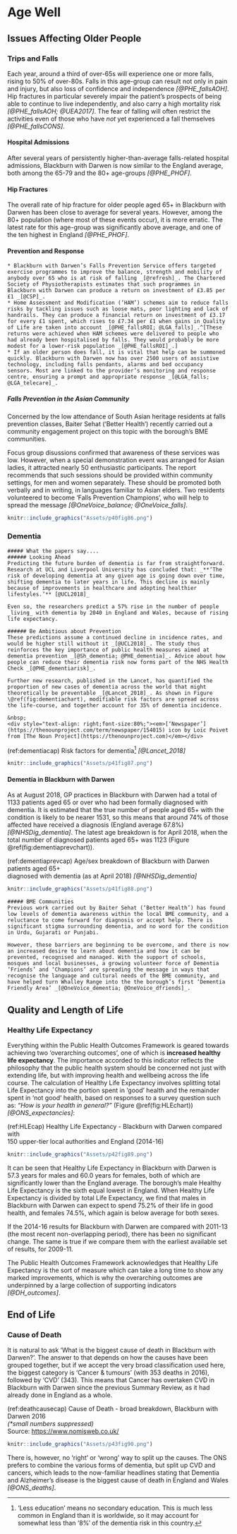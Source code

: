 # Age Well
## Issues Affecting Older People
### Trips and Falls
Each year, around a third of over-65s will experience one or more falls, rising to 50% of over-80s. Falls in this age-group can result not only in pain and injury, but also loss of confidence and independence _[@PHE_fallsAOH]_. Hip fractures in particular severely impair the patient’s prospects of being able to continue to live independently, and also carry a high mortality risk _[@PHE_fallsAOH; @UEA2017]_. The fear of falling will often restrict the activities even of those who have _not_ yet experienced a fall themselves _[@PHE_fallsCONS]_.

#### Hospital Admissions
After several years of persistently higher-than-average falls-related hospital admissions, Blackburn with Darwen is now similar to the England average, both among the 65-79 and the 80+ age-groups _[@PHE_PHOF]_.

#### Hip Fractures
The overall rate of hip fracture for older people aged 65+ in Blackburn with Darwen has been close to average for several years. However, among the 80+ population (where most of these events occur), it is more erratic. The latest rate for this age-group was significantly above average, and one of the ten highest in England _[@PHE_PHOF]_.

#### Prevention and Response
```block2
* Blackburn with Darwen’s Falls Prevention Service offers targeted exercise programmes to improve the balance, strength and mobility of anybody over 65 who is at risk of falling _[@refresh]_. The Chartered Society of Physiotherapists estimates that such programmes in Blackburn with Darwen can produce a return on investment of £3.85 per £1 _[@CSP]_. 
* Home Assessment and Modification (‘HAM’) schemes aim to reduce falls risks by tackling issues such as loose mats, poor lighting and lack of handrails. They can produce a financial return on investment of £3.17 for every £1 spent, which rises to £7.34 per £1 when gains in Quality of Life are taken into account _[@PHE_fallsROI; @LGA_falls]_.^[These returns were achieved when HAM schemes were delivered to people who had already been hospitalised by falls. They would probably be more modest for a lower-risk population _[@PHE_fallsROI]_.]
* If an older person does fall, it is vital that help can be summoned quickly. Blackburn with Darwen now has over 2500 users of assistive technology, including falls pendants, alarms and bed occupancy sensors. Most are linked to the provider’s monitoring and response centre, ensuring a prompt and appropriate response _[@LGA_falls; @LGA_telecare]_.
```

##### Falls Prevention in the Asian Community
Concerned by the low attendance of South Asian heritage residents at falls prevention classes, Baiter Sehat (‘Better Health’) recently carried out a community engagement project on this topic with the borough’s BME communities.

Focus group disussions confirmed that awareness of these services was low. However, when a special demonstration event was arranged for Asian ladies, it attracted nearly 50 enthusiastic participants. The report recommends that such sessions should be provided within community settings, for men and women separately. These should be promoted both verbally and in writing, in languages familiar to Asian elders. Two residents volunteered to become ‘Falls Prevention Champions’, who will help to spread the message _[@OneVoice_balance; @OneVoice_falls]_.

```r
knitr::include_graphics("Assets/p40fig86.png")
```

### Dementia
```block2
##### What the papers say....
###### Looking Ahead
Predicting the future burden of dementia is far from straightforward. Research at UCL and Liverpool University has concluded that: _**‘The risk of developing dementia at any given age is going down over time, shifting dementia to later years in life. This decline is mainly because of improvements in healthcare and adopting healthier lifestyles.’** [@UCL2018]_ 

Even so, the researchers predict a 57% rise in the number of people _living_ with dementia by 2040 in England and Wales, because of rising life expectancy.

###### Be Ambitious about Prevention 
These predictions assume a continued decline in incidence rates, and would be higher still without it _[@UCL2018]_. The study thus reinforces the key importance of public health measures aimed at dementia prevention _[@Sh_dementia; @PHE_dementia]_. Advice about how people can reduce their dementia risk now forms part of the NHS Health Check _[@PHE_dementiarisk]_.

Further new research, published in the Lancet, has quantified the proportion of new cases of dementia across the world that might theoretically be preventable _[@Lancet_2018]_. As shown in Figure \@ref(fig:dementiachart), modifiable risk factors are spread across the life-course, and together account for 35% of dementia incidence.

&nbsp;
<div style="text-align: right;font-size:80%;"><em>[‘Newspaper’](https://thenounproject.com/term/newspaper/154015) icon by Loïc Poivet from [The Noun Project](https://thenounproject.com)</em></div>
```

(ref:dementiacap) Risk factors for dementia^[‘Less education’ means no secondary education. This is much less common in England than it is worldwide, so it may account for somewhat less than ‘8%’ of the dementia risk in this country.] <em>[@Lancet_2018]</em>

```r
knitr::include_graphics("Assets/p41fig87.png")
```

#### Dementia in Blackburn with Darwen
As at August 2018, GP practices in Blackburn with Darwen had a total of 1133 patients aged 65 or over who had been formally diagnosed with dementia. It is estimated that the true number of people aged 65+ with the condition is likely to be nearer 1531, so this means that around 74% of those affected have received a diagnosis (England average 67.8%) _[@NHSDig_dementia]_. The latest age breakdown is for April 2018, when the total number of diagnosed patients aged 65+ was 1123 (Figure \@ref(fig:dementiaprevchart)).

(ref:dementiaprevcap) Age/sex breakdown of Blackburn with Darwen patients aged 65+<br/>diagnosed with dementia (as at April 2018) <em>[@NHSDig_dementia]</em>

```r
knitr::include_graphics("Assets/p41fig88.png")
```

```block2
##### BME Communities
Previous work carried out by Baiter Sehat (‘Better Health’) has found low levels of dementia awareness within the local BME community, and a reluctance to come forward for diagnosis or accept help. There is significant stigma surrounding dementia, and no word for the condition in Urdu, Gujarati or Punjabi.

However, these barriers are beginning to be overcome, and there is now an increased desire to learn about dementia and how it can be prevented, recognised and managed. With the support of schools, mosques and local businesses, a growing volunteer force of Dementia ‘Friends’ and ‘Champions’ are spreading the message in ways that recognise the language and cultural needs of the BME community, and have helped turn Whalley Range into the the borough’s first ‘Dementia Friendly Area’ _[@OneVoice_dementia; @OneVoice_dfriends]_.
```

## Quality and Length of Life
### Healthy Life Expectancy
Everything within the Public Health Outcomes Framework is geared towards achieving two ‘overarching outcomes’, one of which is **increased healthy life expectancy**. The importance accorded to this indicator reflects the philosophy that the public health system should be concerned not just with extending life, but with improving health and wellbeing across the life course. The calculation of Healthy Life Expectancy involves splitting total Life Expectancy into the portion spent in ‘good’ health and the remainder spent in ‘not good’ health, based on responses to a survey question such as: _“How is your health in general?”_ (Figure \@ref(fig:HLEchart)) _[@ONS_expectancies]_:  

(ref:HLEcap) Healthy Life Expectancy - Blackburn with Darwen compared with<br/>150 upper-tier local authorities and England (2014-16)

```r
knitr::include_graphics("Assets/p42fig89.png")
```

It can be seen that Healthy Life Expectancy in Blackburn with Darwen is 57.3 years for males and 60.0 years for females, both of which are significantly lower than the England average. The borough’s male Healthy Life Expectancy is the sixth equal lowest in England. When Healthy Life Expectancy is divided by total Life Expectancy, we find that males in Blackburn with Darwen can expect to spend 75.2% of their life in good health, and females 74.5%, which again is below average for both sexes.

If the 2014-16 results for Blackburn with Darwen are compared with 2011-13 (the most recent non-overlapping period), there has been no significant change. The same is true if we compare them with the earliest available set of results, for 2009-11.

The Public Health Outcomes Framework acknowledges that Healthy Life Expectancy is the sort of measure which can take a long time to show any marked improvements, which is why the overarching outcomes are underpinned by a large collection of supporting indicators _[@DH_outcomes]_.

## End of Life
### Cause of Death
It is natural to ask ‘What is the biggest cause of death in Blackburn with Darwen?’. The answer to that depends on how the causes have been grouped together, but if we accept the very broad classification used here, the biggest category is ‘Cancer & tumours’ (with 353 deaths in 2016), followed by ‘CVD’ (343). This means that Cancer has overtaken CVD in Blackburn with Darwen since the previous Summary Review, as it had already done in England as a whole.

(ref:deathcausecap) Cause of Death - broad breakdown, Blackburn with Darwen 2016<br/><em>(*small numbers suppressed)</em></br>Source: <https://www.nomisweb.co.uk/>

```r
knitr::include_graphics("Assets/p43fig90.png")
```

There is, however, no ‘right’ or ‘wrong’ way to split up the causes. The ONS prefers to combine the various forms of dementia, but split up CVD and cancers, which leads to the now-familiar headlines stating that Dementia and Alzheimer’s disease is the biggest cause of death in England and Wales _[@ONS_deaths]_.

